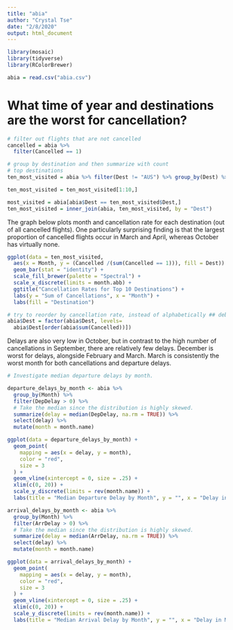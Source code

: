 ---
title: "abia"
author: "Crystal Tse"
date: "2/8/2020"
output: html_document
---

```{r}
library(mosaic)
library(tidyverse)
library(RColorBrewer)

abia = read.csv("abia.csv")
```
# What time of year and destinations are the worst for cancellation?

```{r}
# filter out flights that are not cancelled
cancelled = abia %>%
  filter(Cancelled == 1)
```

```{r}
# group by destination and then summarize with count
# top destinations
ten_most_visited = abia %>% filter(Dest != "AUS") %>% group_by(Dest) %>% summarize(count = n()) %>% arrange(-count)

ten_most_visited = ten_most_visited[1:10,]
```

```{r}
most_visited = abia[abia$Dest == ten_most_visited$Dest,]
ten_most_visited = inner_join(abia, ten_most_visited, by = "Dest")
```
The graph below plots month and cancellation rate for each destination (out of all cancelled flights). One particularly surprising finding is that the largest proportion of cancelled flights occur in March and April, whereas October has virtually none. 
```{r}
ggplot(data = ten_most_visited, 
  aes(x = Month, y = (Cancelled /(sum(Cancelled == 1))), fill = Dest)) +
  geom_bar(stat = "identity") + 
  scale_fill_brewer(palette = "Spectral") + 
  scale_x_discrete(limits = month.abb) +
  ggtitle("Cancellation Rates for Top 10 Destinations") +
  labs(y = "Sum of Cancellations", x = "Month") +
  labs(fill = "Destination")

```

```{r}
# try to reorder by cancellation rate, instead of alphabetically ## debug
abia$Dest = factor(abia$Dest, levels=
  abia$Dest[order(abia$sum(Cancelled))])

```
Delays are also very low in October, but in contrast to the high number of cancellations in September, there are relatively few delays. December is worst for delays, alongside February and March. March is consistently the worst month for both cancellations and departure delays.
```{r}
# Investigate median departure delays by month.

departure_delays_by_month <- abia %>% 
  group_by(Month) %>% 
  filter(DepDelay > 0) %>% 
  # Take the median since the distribution is highly skewed.
  summarize(delay = median(DepDelay, na.rm = TRUE)) %>%
  select(delay) %>% 
  mutate(month = month.name)

ggplot(data = departure_delays_by_month) +
  geom_point(
    mapping = aes(x = delay, y = month),
    color = "red",
    size = 3
  ) +
  geom_vline(xintercept = 0, size = .25) +
  xlim(c(0, 20)) +
  scale_y_discrete(limits = rev(month.name)) +
  labs(title = "Median Departure Delay by Month", y = "", x = "Delay in Minutes")
```

```{r}
arrival_delays_by_month <- abia %>% 
  group_by(Month) %>% 
  filter(ArrDelay > 0) %>% 
  # Take the median since the distribution is highly skewed.
  summarize(delay = median(ArrDelay, na.rm = TRUE)) %>%
  select(delay) %>% 
  mutate(month = month.name)

ggplot(data = arrival_delays_by_month) +
  geom_point(
    mapping = aes(x = delay, y = month),
    color = "red",
    size = 3
  ) +
  geom_vline(xintercept = 0, size = .25) +
  xlim(c(0, 20)) +
  scale_y_discrete(limits = rev(month.name)) +
  labs(title = "Median Arrival Delay by Month", y = "", x = "Delay in Minutes")

```








